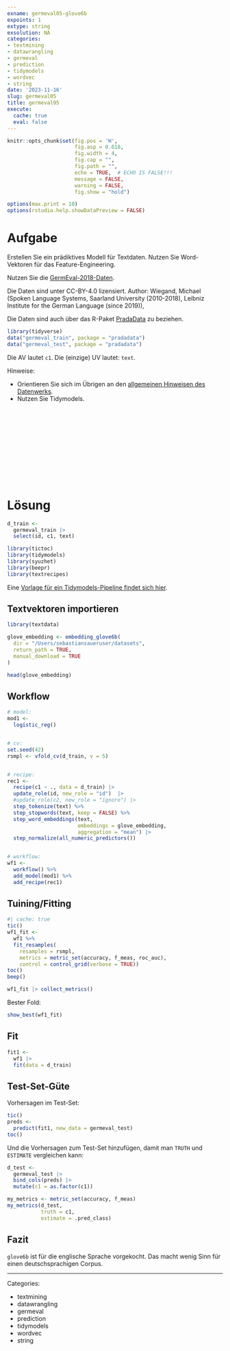 ```yaml
---
exname: germeval05-glove6b
expoints: 1
extype: string
exsolution: NA
categories:
- textmining
- datawrangling
- germeval
- prediction
- tidymodels
- wordvec
- string
date: '2023-11-16'
slug: germeval05
title: germeval05
execute:
  cache: true
  eval: false
---
```




```r
knitr::opts_chunk$set(fig.pos = 'H',
                      fig.asp = 0.618,
                      fig.width = 4,
                      fig.cap = "", 
                      fig.path = "",
                      echo = TRUE,  # ECHO IS FALSE!!!
                      message = FALSE,
                      warning = FALSE,
                      fig.show = "hold")

options(max.print = 10)
options(rstudio.help.showDataPreview = FALSE)
```



# Aufgabe

Erstellen Sie ein prädiktives Modell für Textdaten. 
Nutzen Sie Word-Vektoren für das Feature-Engineering.

Nutzen Sie die [GermEval-2018-Daten](https://heidata.uni-heidelberg.de/dataset.xhtml?persistentId=doi:10.11588/data/0B5VML).

Die Daten sind unter CC-BY-4.0 lizensiert. Author: Wiegand, Michael (Spoken Language Systems, Saarland University (2010-2018), Leibniz Institute for the German Language (since 2019)),

Die Daten sind auch über das R-Paket [PradaData](https://github.com/sebastiansauer/pradadata/tree/master/data-raw/GermEval-2018-Data-master) zu beziehen.


```r
library(tidyverse)
data("germeval_train", package = "pradadata")
data("germeval_test", package = "pradadata")
```

Die AV lautet `c1`. Die (einzige) UV lautet: `text`.


Hinweise:

- Orientieren Sie sich im Übrigen an den [allgemeinen Hinweisen des Datenwerks](https://datenwerk.netlify.app/hinweise).
- Nutzen Sie Tidymodels.






</br>
</br>
</br>
</br>
</br>
</br>
</br>
</br>
</br>
</br>

# Lösung


```r
d_train <-
  germeval_train |> 
  select(id, c1, text)
```


```r
library(tictoc)
library(tidymodels)
library(syuzhet)
library(beepr)
library(textrecipes)
```


Eine [Vorlage für ein Tidymodels-Pipeline findet sich hier](https://datenwerk.netlify.app/posts/tidymodels-vorlage2/tidymodels-vorlage2.html).


## Textvektoren importieren

```r
library(textdata)

glove_embedding <- embedding_glove6b(
  dir = "/Users/sebastiansaueruser/datasets",
  return_path = TRUE,
  manual_download = TRUE
)

head(glove_embedding)
```


## Workflow

```r
# model:
mod1 <-
  logistic_reg()


# cv:
set.seed(42)
rsmpl <- vfold_cv(d_train, v = 5)


# recipe:
rec1 <-
  recipe(c1 ~ ., data = d_train) |> 
  update_role(id, new_role = "id")  |> 
  #update_role(c2, new_role = "ignore") |> 
  step_tokenize(text) %>%
  step_stopwords(text, keep = FALSE) %>%
  step_word_embeddings(text,
                       embeddings = glove_embedding,
                       aggregation = "mean") |> 
  step_normalize(all_numeric_predictors()) 


# workflow:
wf1 <-
  workflow() %>% 
  add_model(mod1) %>% 
  add_recipe(rec1)

```


## Tuining/Fitting

```r
#| cache: true
tic()
wf1_fit <-
  wf1 %>% 
  fit_resamples(
    resamples = rsmpl,
    metrics = metric_set(accuracy, f_meas, roc_auc),
    control = control_grid(verbose = TRUE))
toc()
beep()
```



```r
wf1_fit |> collect_metrics()
```

Bester Fold:

```r
show_best(wf1_fit)
```





## Fit

```r
fit1 <- 
  wf1 |> 
  fit(data = d_train)
```



## Test-Set-Güte


Vorhersagen im Test-Set:

```r
tic()
preds <-
  predict(fit1, new_data = germeval_test)
toc()
```


Und die Vorhersagen zum Test-Set hinzufügen, damit man `TRUTH` und `ESTIMATE` vergleichen kann:

```r
d_test <-
  germeval_test |> 
  bind_cols(preds) |> 
  mutate(c1 = as.factor(c1))
```



```r
my_metrics <- metric_set(accuracy, f_meas)
my_metrics(d_test,
           truth = c1,
           estimate = .pred_class)
```


## Fazit




`glove6b` ist für die englische Sprache vorgekocht. 
Das macht wenig Sinn für einen deutschsprachigen Corpus.





---

Categories: 

- textmining
- datawrangling
- germeval
- prediction
- tidymodels
- wordvec
- string

